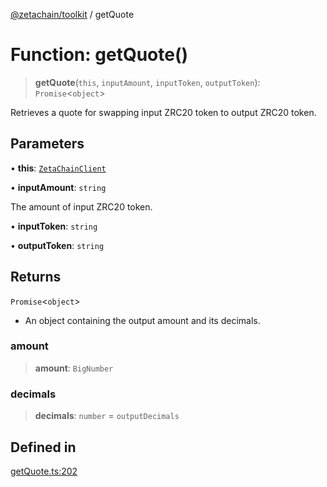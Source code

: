 [@zetachain/toolkit](/src/pages/developers/frontend/toolkit/index.mdx) / getQuote

# Function: getQuote()

> **getQuote**(`this`, `inputAmount`, `inputToken`, `outputToken`): `Promise`\<`object`\>

Retrieves a quote for swapping input ZRC20 token to output ZRC20 token.

## Parameters

• **this**: [`ZetaChainClient`](toolkit/Class.ZetaChainClient.md)

• **inputAmount**: `string`

The amount of input ZRC20 token.

• **inputToken**: `string`

• **outputToken**: `string`

## Returns

`Promise`\<`object`\>

- An object containing the output amount and its decimals.

### amount

> **amount**: `BigNumber`

### decimals

> **decimals**: `number` = `outputDecimals`

## Defined in

[getQuote.ts:202](https://github.com/zeta-chain/toolkit/blob/542ef856894da0ed38ef2a757d2c0d70c2bb020d/packages/client/src/getQuote.ts#L202)
